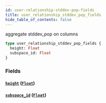 ```yaml
---
id: user-relationship-stddev-pop-fields
title: user_relationship_stddev_pop_fields
hide_table_of_contents: false
---
```


aggregate stddev_pop on columns

```graphql
type user_relationship_stddev_pop_fields {
  height: Float
  subspace_id: Float
}
```

### Fields

#### [`height`](#) ([`Float`](../scalars/float))

#### [`subspace_id`](#) ([`Float`](../scalars/float))

